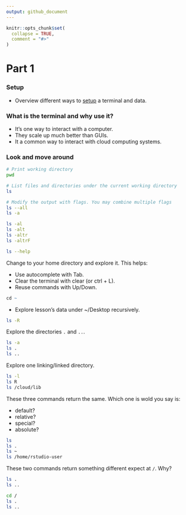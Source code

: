 ```yaml
---
output: github_document
---
```


```r
knitr::opts_chunk$set(
  collapse = TRUE,
  comment = "#>"
)
```

# Part 1

### Setup

* Overview different ways to
[setup](https://github.com/2DegreesInvesting/ds.terminal#setup) a terminal and
data.

### What is the terminal and why use it?

* It's one way to interact with a computer.
* They scale up much better than GUIs.
* It a common way to interact with cloud computing systems.

### Look and move around

```bash
# Print working directory
pwd

# List files and directories under the current working directory
ls

# Modify the output with flags. You may combine multiple flags
ls --all
ls -a

ls -al
ls -alt
ls -altr
ls -altrF

ls --help
```

Change to your home directory and explore it. This helps:

* Use autocomplete with Tab.
* Clear the terminal with clear (or ctrl + L).
* Reuse commands with Up/Down.

```r
cd ~
```

* Explore lesson's data under ~/Desktop recursively.

```bash
ls -R
```

Explore the directories `.` and `..`.

```bash 
ls -a
ls .
ls ..
```

Explore one linking/linked directory.

```bash
ls -l
ls R
ls /cloud/lib
```

These three commands return the same. Which one is wold you say is:

* default?
* relative?
* special?
* absolute?

```bash
ls
ls .
ls ~
ls /home/rstudio-user
```

These two commands return something different expect at `/`. Why?

```bash
ls .
ls ..

cd /
ls .
ls ..
```
